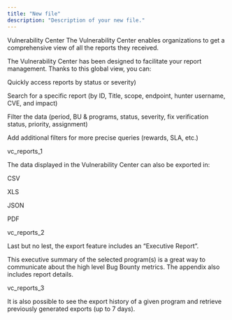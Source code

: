 ```yaml
---
title: "New file"
description: "Description of your new file."
---
```


Vulnerability Center
The Vulnerability Center enables organizations to get a comprehensive view of all the reports they received.

The Vulnerability Center has been designed to facilitate your report management. Thanks to this global view, you can:

Quickly access reports by status or severity)

Search for a specific report (by ID, Title, scope, endpoint, hunter username, CVE, and impact)

Filter the data (period, BU & programs, status, severity, fix verification status, priority, assignment)

Add additional filters for more precise queries (rewards, SLA, etc.)

vc_reports_1

The data displayed in the Vulnerability Center can also be exported in:

CSV

XLS

JSON

PDF

vc_reports_2

Last but no lest, the export feature includes an “Executive Report”.

This executive summary of the selected program(s) is a great way to communicate about the high level Bug Bounty metrics. The appendix also includes report details.

vc_reports_3

It is also possible to see the export history of a given program and retrieve previously generated exports (up to 7 days).